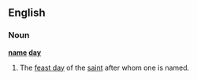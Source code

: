 ==English==
===Noun===
'''[[name]] [[day]]'''
#The [[feast day]] of the [[saint]] after whom one is named.